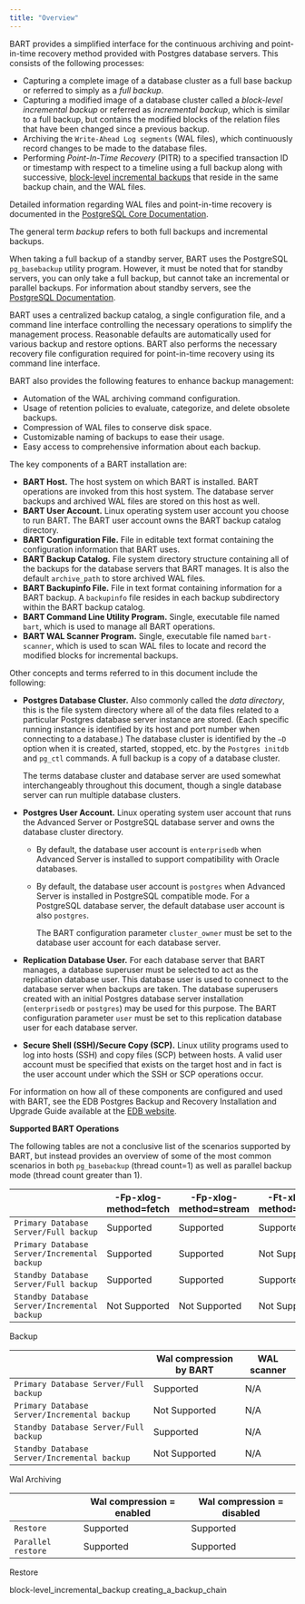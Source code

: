```yaml
---
title: "Overview"
---
```


<div id="overview" class="registered_link"></div>

BART provides a simplified interface for the continuous archiving and point-in-time recovery method provided with Postgres database servers. This consists of the following processes:

-   Capturing a complete image of a database cluster as a full base backup or referred to simply as a *full backup*.
-   Capturing a modified image of a database cluster called a *block-level incremental backup* or referred as *incremental backup*, which is similar to a full backup, but contains the modified blocks of the relation files that have been changed since a previous backup.
-   Archiving the `Write-Ahead Log segments` (WAL files), which continuously record changes to be made to the database files.
-   Performing *Point-In-Time Recovery* (PITR) to a specified transaction ID or timestamp with respect to a timeline using a full backup along with successive, [block-level incremental backups](01_block-level_incremental_backup/#block-level_incremental_backup) that reside in the same backup chain, and the WAL files.

Detailed information regarding WAL files and point-in-time recovery is documented in the [PostgreSQL Core Documentation](https://www.postgresql.org/docs/current/static/continuous-archiving.html).

The general term *backup* refers to both full backups and incremental backups.

When taking a full backup of a standby server, BART uses the PostgreSQL `pg_basebackup` utility program. However, it must be noted that for standby servers, you can only take a full backup, but cannot take an incremental or parallel backups. For information about standby servers, see the [PostgreSQL Documentation](https://www.postgresql.org/docs/current/static/high-availability.html).

BART uses a centralized backup catalog, a single configuration file, and a command line interface controlling the necessary operations to simplify the management process. Reasonable defaults are automatically used for various backup and restore options. BART also performs the necessary recovery file configuration required for point-in-time recovery using its command line interface.

BART also provides the following features to enhance backup management:

-   Automation of the WAL archiving command configuration.
-   Usage of retention policies to evaluate, categorize, and delete obsolete backups.
-   Compression of WAL files to conserve disk space.
-   Customizable naming of backups to ease their usage.
-   Easy access to comprehensive information about each backup.

The key components of a BART installation are:

-   **BART Host.** The host system on which BART is installed. BART operations are invoked from this host system. The database server backups and archived WAL files are stored on this host as well.
-   **BART User Account.** Linux operating system user account you choose to run BART. The BART user account owns the BART backup catalog directory.
-   **BART Configuration File.** File in editable text format containing the configuration information that BART uses.
-   **BART Backup Catalog.** File system directory structure containing all of the backups for the database servers that BART manages. It is also the default `archive_path` to store archived WAL files.
-   **BART Backupinfo File.** File in text format containing information for a BART backup. A `backupinfo` file resides in each backup subdirectory within the BART backup catalog.
-   **BART Command Line Utility Program.** Single, executable file named `bart`, which is used to manage all BART operations.
-   **BART WAL Scanner Program.** Single, executable file named `bart-scanner`, which is used to scan WAL files to locate and record the modified blocks for incremental backups.

Other concepts and terms referred to in this document include the following:

-   **Postgres Database Cluster.** Also commonly called the *data directory*, this is the file system directory where all of the data files related to a particular Postgres database server instance are stored. (Each specific running instance is identified by its host and port number when connecting to a database.) The database cluster is identified by the `–D` option when it is created, started, stopped, etc. by the `Postgres initdb` and `pg_ctl` commands. A full backup is a copy of a database cluster.

    The terms database cluster and database server are used somewhat interchangeably throughout this document, though a single database server can run multiple database clusters.

-   **Postgres User Account.** Linux operating system user account that runs the Advanced Server or PostgreSQL database server and owns the database cluster directory.

    -   By default, the database user account is `enterprisedb` when Advanced Server is installed to support compatibility with Oracle databases.

    -   By default, the database user account is `postgres` when Advanced Server is installed in PostgreSQL compatible mode. For a PostgreSQL database server, the default database user account is also `postgres`.

        The BART configuration parameter `cluster_owner` must be set to the database user account for each database server.

-   **Replication Database User.** For each database server that BART manages, a database superuser must be selected to act as the replication database user. This database user is used to connect to the database server when backups are taken. The database superusers created with an initial Postgres database server installation (`enterprisedb` or `postgres`) may be used for this purpose. The BART configuration parameter `user` must be set to this replication database user for each database server.

-   **Secure Shell (SSH)/Secure Copy (SCP).** Linux utility programs used to log into hosts (SSH) and copy files (SCP) between hosts. A valid user account must be specified that exists on the target host and in fact is the user account under which the SSH or SCP operations occur.

For information on how all of these components are configured and used with BART, see the EDB Postgres Backup and Recovery Installation and Upgrade Guide available at the [EDB website](https://www.enterprisedb.com/edb-docs/).

**Supported BART Operations**

The following tables are not a conclusive list of the scenarios supported by BART, but instead provides an overview of some of the most common scenarios in both `pg_basebackup` (thread count=1) as well as parallel backup mode (thread count greater than 1).

|                                              | -Fp-xlog-method=fetch | -Fp-xlog-method=stream | -Ft-xlog-method=fetch | -Ft-xlog-method=stream |
| -------------------------------------------- | --------------------- | ---------------------- | --------------------- | ---------------------- |
| `Primary Database Server/Full backup`        | Supported             | Supported              | Supported             | Supported              |
| `Primary Database Server/Incremental backup` | Supported             | Supported              | Not Supported         | Not Supported          |
| `Standby Database Server/Full backup`        | Supported             | Supported              | Supported             | Supported              |
| `Standby Database Server/Incremental backup` | Not Supported         | Not Supported          | Not Supported         | Not Supported          |

Backup

|                                              | Wal compression by BART | WAL scanner |
| -------------------------------------------- | ----------------------- | ----------- |
| `Primary Database Server/Full backup`        | Supported               | N/A         |
| `Primary Database Server/Incremental backup` | Not Supported           | N/A         |
| `Standby Database Server/Full backup`        | Supported               | N/A         |
| `Standby Database Server/Incremental backup` | Not Supported           | N/A         |

Wal Archiving

|                    | Wal compression = enabled | Wal compression = disabled |
| ------------------ | ------------------------- | -------------------------- |
| `Restore`          | Supported                 | Supported                  |
| `Parallel restore` | Supported                 | Supported                  |

Restore

<div class="toctree" maxdepth="3">

block-level_incremental_backup creating_a_backup_chain

</div>
